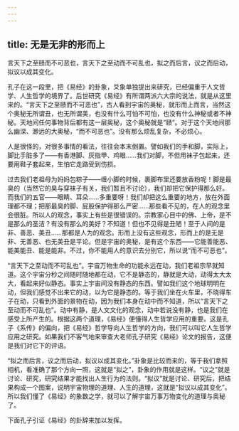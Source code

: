 ```yaml
---
---
---
```

title: 无是无非的形而上
---




言天下之至赜而不可恶也，言天下之至动而不可乱也，拟之而后言，议之而后动，拟议以成其变化。

孔子在这一段里，把《易经》的卦象，爻象单独提出来研究，已经偏重于人文哲学、人生哲学的境界了。后世研究《易经》有所谓两派六大宗的说法，就是从这里来的。“言天下之至赜而不可恶也”，古人看到宇宙的奥秘，就形而上而言，当然这个奥秘无所谓丑，也无所谓美，也没有什么可怕不可怕，也没有什么神秘或者不神秘。天地间任何事物背后都有这一层奥秘，这个奥秘就是“赜”。对于这个天地间那么幽深、渺远的大奥秘，“而不可恶也”。没有那么烦乱复杂，不必烦心。

人是很怪的，对很多事情的看法，往往会本末倒置。譬如我们的手和脚，实际上，脚比手脏多了——有香港脚、灰指甲、鸡眼……我们对脚，不但用袜子包起来，还要用鞋子套起来，生怕它走路受到伤损。

过去我们老祖母为妈妈包粽子——缠小脚的时候，裹脚布里还要放香粉呢！脚是最臭的（当然它的臭与穿袜子有关，我们暂且不讨论），我们却把它保护得那么好。而我们的五官——眼睛、耳朵……多重要呀！我们却把这么重要的地方，放在外面理都不理；把那最臭的脚、屁股保护得那么严密……那些看不见的，在人的观念里会很脏。所以人的观念，事实上有些是很错误的。宗教家心目中的佛、上帝，是不是那么的圣洁？有没有那么的美好？不知道！但也不见得是丑陋！至于人间的是非、善恶、美丑……那都是人为的观念。形而上没有这些观念，形而上的是无是非、无善恶、也无美丑是平论。但是宇宙的奥秘，是有这个东西——它能善能恶、能美能丑、能是能非。不过，你不能用人的意识去分别它，所以说“而不可恶也”。

“言天下之至动而不可乱也”。宇宙万物生命的功能永远在动，我们老祖宗早就知道。这个宇宙分秒之间随时随地都在动，它不是静态的，静就是大动，动得太大太大，看起来好似静态。事实上宇宙间没有静态的东西。譬如我们这个地球明明在动，但我们感觉不出来它的动，以为它是静态的。等于我们坐在火车里，不晓得车子在动，只看到外面的景物在动，因为我们本身在动中而不知道，所以“言天下之至动而不可乱也”。动中有静，是人文文化的观念，动中若说没有静，也是我们在感受上所产生的。根据这两个道理，《易经》便懂得人生哲学应用的重要。这是孔子《系传》的偏向，把《易经》哲学导向人生哲学的方向，我们可以叫它人生哲学应用之研究。如果我们不客气地来审查大老师孔子研究《易经》论文的报告，这便是我们对它下的评语。

“拟之而后言，议之而后动，拟议以成其变化。”卦象是比较而来的，等于我们拿照相机，看准确了那个方向一照，这就是“拟之”，卦象的作用就是这样。“议之”就是讨论、研究，研究结果才能找出人生行为的法则。“拟议”就是讨论、研究后，把结果构成一个图案，说明宇宙物理的道理、人生的道理，这就是“拟议以成其变化”。所以我们懂了《易经》的象数之学，就可以了解宇宙万事万物变化的道理与奥秘了。

下面孔子引证《易经》的卦辞来加以发挥。